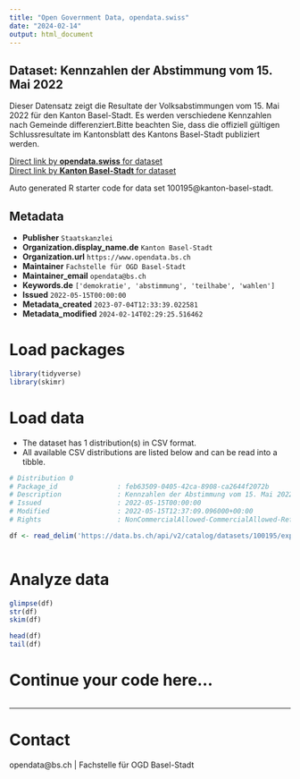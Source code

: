 ```yaml
---
title: "Open Government Data, opendata.swiss"
date: "2024-02-14"
output: html_document
---
```


## Dataset: Kennzahlen der Abstimmung vom 15. Mai 2022

Dieser Datensatz zeigt die Resultate der Volksabstimmungen vom 15. Mai 2022 für den Kanton Basel-Stadt. Es werden verschiedene Kennzahlen nach Gemeinde differenziert.Bitte beachten Sie, dass die offiziell gültigen Schlussresultate im Kantonsblatt des Kantons Basel-Stadt publiziert werden.

[Direct link by **opendata.swiss** for dataset](https://opendata.swiss/de/dataset/kennzahlen-der-abstimmung-vom-15-mai-2022)<br>
[Direct link by **Kanton Basel-Stadt** for dataset](https://data.bs.ch/explore/dataset/100195/)

Auto generated R starter code for data set 100195@kanton-basel-stadt.

## Metadata

- **Publisher** `Staatskanzlei`
- **Organization.display_name.de** `Kanton Basel-Stadt`
- **Organization.url** `https://www.opendata.bs.ch`
- **Maintainer** `Fachstelle für OGD Basel-Stadt`
- **Maintainer_email** `opendata@bs.ch`
- **Keywords.de** `['demokratie', 'abstimmung', 'teilhabe', 'wahlen']`
- **Issued** `2022-05-15T00:00:00`
- **Metadata_created** `2023-07-04T12:33:39.022581`
- **Metadata_modified** `2024-02-14T02:29:25.516462`


# Load packages

```r

library(tidyverse)
library(skimr)

```

# Load data

-   The dataset has 1 distribution(s) in CSV format.
-   All available CSV distributions are listed below and can be read into a tibble.

```r

# Distribution 0
# Package_id               : feb63509-0405-42ca-8908-ca2644f2072b
# Description              : Kennzahlen der Abstimmung vom 15. Mai 2022 (csv)
# Issued                   : 2022-05-15T00:00:00
# Modified                 : 2022-05-15T12:37:09.096000+00:00
# Rights                   : NonCommercialAllowed-CommercialAllowed-ReferenceRequired

df <- read_delim('https://data.bs.ch/api/v2/catalog/datasets/100195/exports/csv')



```

# Analyze data

```r

glimpse(df)
str(df)
skim(df)

head(df)
tail(df)

```

# Continue your code here...

```r

```

------------------------------------------------------------------------

# Contact

opendata@bs.ch | Fachstelle für OGD Basel-Stadt
